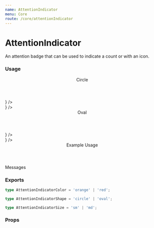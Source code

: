 ```yaml
---
name: AttentionIndicator
menu: Core
route: /core/attentionIndicator
---
```



# AttentionIndicator

An attention badge that can be used to indicate a count or with an icon.

### Usage

<Playground>
  <Header h4>Circle</Header>
  <div className="flex flex-col">
    <div className="flex flex-row items-start gap-3 mb-2">
      <AttentionIndicator color="red" />
      <AttentionIndicator color="red" displayCount={1} />
      <AttentionIndicator color="red" displayCount={10} />
      <AttentionIndicator color="red" displayCount={100} />
      <AttentionIndicator color="red" icon={<CloseIcon />} />
    </div>
    <div className="flex flex-row items-start gap-2">
      <AttentionIndicator color="orange" size="md" />
      <AttentionIndicator color="orange" size="md" displayCount={1} />
      <AttentionIndicator color="orange" size="md" displayCount={10} />
      <AttentionIndicator color="orange" size="md" displayCount={100} />
      <AttentionIndicator color="orange" size="md" icon={<CloseIcon />} />
    </div>
  </div>

  <Header h4>Oval</Header>
  <div className="flex flex-col">
    <div className="flex flex-row items-start gap-3 mb-2">
      <AttentionIndicator color="red" shape="oval" />
      <AttentionIndicator color="red" shape="oval" displayCount={1} />
      <AttentionIndicator color="red" shape="oval" displayCount={10} />
      <AttentionIndicator color="red" shape="oval" displayCount={100} />
      <AttentionIndicator color="red" shape="oval" icon={<CloseIcon />} />
    </div>
    <div className="flex flex-row items-start gap-2">
      <AttentionIndicator color="orange" shape="oval" size="md" />
      <AttentionIndicator color="orange" shape="oval" size="md" displayCount={1} />
      <AttentionIndicator color="orange" shape="oval" size="md" displayCount={10} />
      <AttentionIndicator color="orange" shape="oval" size="md" displayCount={100} />
      <AttentionIndicator color="orange" shape="oval" size="md" icon={<CloseIcon />} />
    </div>
  </div>

  <Header h4>Example Usage</Header>
  <div className="flex flex-row">
    <div className="flex flex-col h-12 w-12">
      <ChatBubbleIcon />
      <div className="text-2xs"> Messages </div>
    </div>
    <div className="pt-2">
      <AttentionIndicator color="orange" shape="oval" size="md" displayCount={10} />
    </div>
  </div>
</Playground>

### Exports

```ts
type AttentionIndicatorColor = 'orange' | 'red';

type AttentionIndicatorShape = 'circle' | 'oval';

type AttentionIndicatorSize = 'sm' | 'md';
```

### Props

<Props of={AttentionIndicator} />
